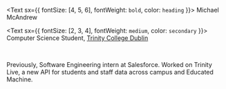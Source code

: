 
<Text sx={{ fontSize: [4, 5, 6], fontWeight: `bold`, color: `heading` }}>
  Michael McAndrew
</Text>

<Text sx={{ fontSize: [2, 3, 4], fontWeight: `medium`, color: `secondary` }}>
  Computer Science Student, <a href="https://tcd.ie">Trinity College Dublin</a>
</Text>

<br/>

Previously, Software Engineering intern at Salesforce. Worked on Trinity Live, a new API for students and staff data across campus
and Educated Machine.